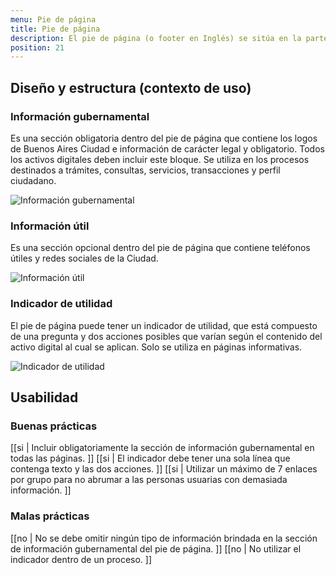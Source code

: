 ```yaml
---
menu: Pie de página
title: Pie de página
description: El pie de página (o footer en Inglés) se sitúa en la parte inferior de todos los activos digitales de Gobierno. Contiene información institucional o de acceso rápido que permite a los usuarios encontrar de forma sencilla la información que necesitan.
position: 21
---
```


## Diseño y estructura (contexto de uso)

### Información gubernamental

Es una sección obligatoria dentro del pie de página que contiene los logos de Buenos Aires Ciudad e información de carácter legal y obligatorio. Todos los activos digitales deben incluir este bloque. Se utiliza en los procesos destinados a trámites, consultas, servicios, transacciones y perfil ciudadano.

<div className="grisulado-50-container content-row">
  <img src="/componentes/pie-de-pagina/footer_1.svg" alt="Información gubernamental" />
</div>

### Información útil

Es una sección opcional dentro del pie de página que contiene teléfonos útiles y redes sociales de la Ciudad. 

<div className="grisulado-50-container content-row">
  <img src="/componentes/pie-de-pagina/footer_2.svg" alt="Información útil" />
</div>

### Indicador de utilidad

El pie de página puede tener un indicador de utilidad, que está compuesto de una pregunta y dos acciones posibles que varían según el contenido del activo digital al cual se aplican. Solo se utiliza en páginas informativas.

<div className="grisulado-50-container content-row">
  <img src="/componentes/pie-de-pagina/footer_3.svg" alt="Indicador de utilidad" />
</div>

## Usabilidad

### Buenas prácticas

[[si | Incluir obligatoriamente la sección de información gubernamental en todas las páginas. ]]
[[si | El indicador debe tener una sola línea que contenga texto y las dos acciones. ]]
[[si | Utilizar un máximo de 7 enlaces por grupo para no abrumar a las personas usuarias con demasiada información. ]]

### Malas prácticas

[[no | No se debe omitir ningún tipo de información brindada en la sección de información gubernamental del pie de página. ]]
[[no | No utilizar el indicador dentro de un proceso. ]]
